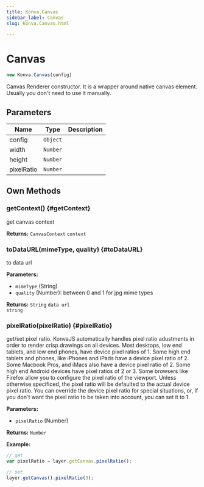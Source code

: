 ```yaml
---
title: Konva.Canvas
sidebar_label: Canvas
slug: Konva.Canvas.html

---
```


# Canvas

```javascript
new Konva.Canvas(config)
```

Canvas Renderer constructor. It is a wrapper around native canvas element. Usually you don't need to use it manually.

## Parameters

| Name | Type | Description |
| ---- | ---- | ----------- |
| config | `Object` |  |
| width | `Number` |  |
| height | `Number` |  |
| pixelRatio | `Number` |  |

## Own Methods

### getContext() {#getContext}

get canvas context

**Returns:** `CanvasContext` <code>context</code>

### toDataURL(mimeType, quality) {#toDataURL}

to data url

**Parameters:**

- `mimeType` (String)
- `quality` (Number): between 0 and 1 for jpg mime types

**Returns:** `String` <code>data url string</code>

### pixelRatio(pixelRatio) {#pixelRatio}

get/set pixel ratio. KonvaJS automatically handles pixel ratio adustments in order to render crisp drawings  on all devices. Most desktops, low end tablets, and low end phones, have device pixel ratios  of 1.  Some high end tablets and phones, like iPhones and iPads have a device pixel ratio  of 2.  Some Macbook Pros, and iMacs also have a device pixel ratio of 2.  Some high end Android devices have pixel  ratios of 2 or 3.  Some browsers like Firefox allow you to configure the pixel ratio of the viewport.  Unless otherwise  specificed, the pixel ratio will be defaulted to the actual device pixel ratio.  You can override the device pixel  ratio for special situations, or, if you don't want the pixel ratio to be taken into account, you can set it to 1.

**Parameters:**

- `pixelRatio` (Number)

**Returns:** `Number` 

**Example:**

```javascript
// get
var pixelRatio = layer.getCanvas.pixelRatio();

// set
layer.getCanvas().pixelRatio(3);
```

